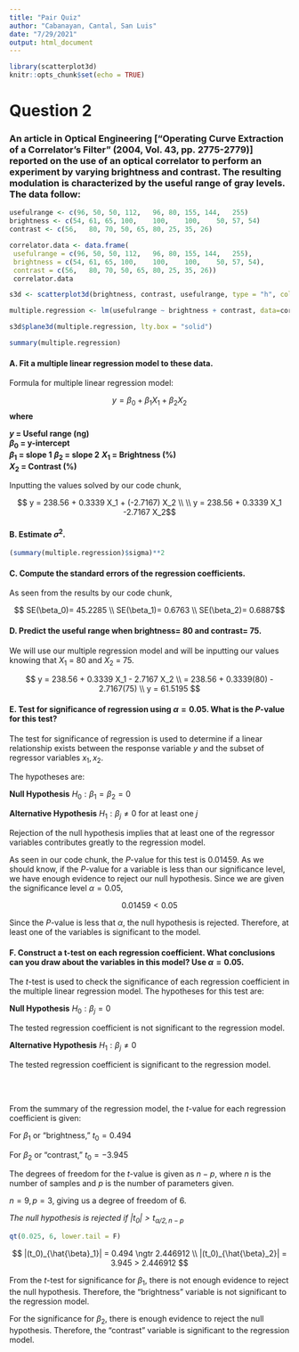 ```yaml
---
title: "Pair Quiz"
author: "Cabanayan, Cantal, San Luis"
date: "7/29/2021"
output: html_document
---
```


```r
library(scatterplot3d)
knitr::opts_chunk$set(echo = TRUE)
```

# Question 2

### An article in Optical Engineering ["Operating Curve Extraction of a Correlator's Filter" (2004, Vol. 43, pp. 2775-2779)] reported on the use of an optical correlator to perform an experiment by varying brightness and contrast. The resulting modulation is characterized by the useful range of gray levels. The data follow:
  
  
```r
usefulrange <- c(96, 50, 50, 112,	96,	80,	155, 144,	255)
brightness <- c(54, 61, 65, 100,	100,	100,	50,	57,	54)
contrast <- c(56,	80,	70,	50,	65,	80,	25,	35,	26)

correlator.data <- data.frame(
 usefulrange = c(96, 50, 50, 112,	96,	80,	155, 144,	255),
 brightness = c(54, 61, 65, 100,	100,	100,	50,	57,	54),
 contrast = c(56,	80,	70,	50,	65,	80,	25,	35,	26))
 correlator.data
```

  
```r
s3d <- scatterplot3d(brightness, contrast, usefulrange, type = "h", color = "blue", angle=30, pch = 16)

multiple.regression <- lm(usefulrange ~ brightness + contrast, data=correlator.data)

s3d$plane3d(multiple.regression, lty.box = "solid")

summary(multiple.regression)
```
  
  
#### A. Fit a multiple linear regression model to these data.

Formula for multiple linear regression model:

$$ y = \beta_0 + \beta_1 X_1 + \beta_2 X_2$$
**where**

**$y$ = Useful range (ng)**  
**$\beta_0$ = y-intercept**  
**$\beta_1$ =  slope 1**
**$\beta_2$ =  slope 2**
**$X_1$ = Brightness (%)**  
**$X_2$ = Contrast (%)**  

Inputting the values solved by our code chunk,

$$ y = 238.56 + 0.3339 X_1 + (-2.7167) X_2
\\ 
\\
y = 238.56 + 0.3339 X_1 -2.7167 X_2$$

#### B. Estimate $\sigma^2$.

```r
(summary(multiple.regression)$sigma)**2
```


#### C. Compute the standard errors of the regression coefficients.

As seen from the results by our code chunk,

$$ SE(\beta_0)=  45.2285
\\
SE(\beta_1)= 0.6763
\\
SE(\beta_2)= 0.6887$$

#### D. Predict the useful range when brightness= 80 and contrast= 75.
 
 We will use our multiple regression model and will be inputting our values knowing that $X_1$ = 80 and $X_2$ = 75.
 
 $$ y = 238.56 + 0.3339 X_1 - 2.7167 X_2 
 \\
 = 238.56 + 0.3339(80) - 2.7167(75)
 \\
 y = 61.5195 $$
  
#### E. Test for significance of regression using $\alpha=0.05$. What is the $P$-value for this test?

The test for significance of regression is used to determine if a linear relationship exists between the response variable $y$ and the subset of regressor variables $x_1, x_2$.

The hypotheses are:

**Null Hypothesis** $H_0: \beta_1 = \beta_2 = 0$ 

**Alternative Hypothesis** $H_1: \beta_j \neq 0$ for at least one $j$

Rejection of the null hypothesis implies that at least one of the regressor variables contributes greatly to the regression model.

As seen in our code chunk, the $P$-value for this test is $0.01459$. As we should know, if the $P$-value for a variable is less than our significance level, we have enough evidence to reject our null hypothesis. Since we are given the significance level $\alpha=0.05$, 

$$0.01459 < 0.05$$

Since the $P$-value is less that $\alpha$, the null hypothesis is rejected. Therefore, at least one of the variables is significant to the model.

#### F. Construct a t-test on each regression coefficient. What conclusions can you draw about the variables in this model? Use $\alpha = 0.05$.

The $t$-test is used to check the significance of each regression coefficient in the multiple linear regression model. The hypotheses for this test are:

**Null Hypothesis** $H_0: \beta_j = 0$ 

The tested regression coefficient is not significant to the regression model.

**Alternative Hypothesis** $H_1: \beta_j \neq 0$

The tested regression coefficient is significant to the regression model.

<br>
<br>

From the summary of the regression model, the $t$-value for each regression coefficient is given:

For $\beta_1$ or "brightness," $t_0 = 0.494$

For $\beta_2$ or "contrast," $t_0 = -3.945$

The degrees of freedom for the $t$-value is given as $n - p$, where $n$ is the number of samples and $p$ is the number of parameters given.

$n = 9, p = 3$, giving us a degree of freedom of $6$.

*The null hypothesis is rejected if $|t_0| > t_{\alpha/2, n - p}$*

```R

qt(0.025, 6, lower.tail = F)

```

$$
|(t_0)_{\hat{\beta}_1}| = 0.494 \ngtr 2.446912
\\
|(t_0)_{\hat{\beta}_2}| = 3.945 > 2.446912
$$

From the $t$-test for significance for $\beta_1$, there is not enough evidence to reject the null hypothesis. Therefore, the "brightness" variable is not significant to the regression model.

For the significance for $\beta_2$, there is enough evidence to reject the null hypothesis. Therefore, the "contrast" variable is significant to the regression model.
